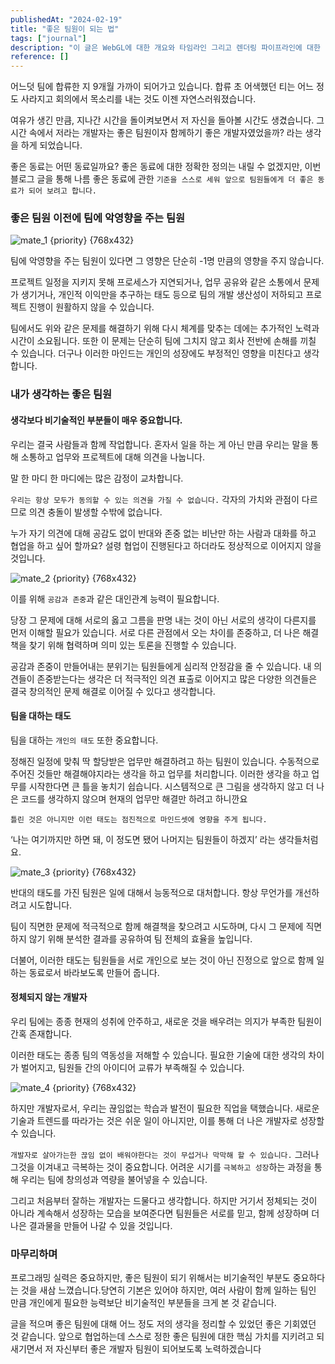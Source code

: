 ```yaml
---
publishedAt: "2024-02-19"
title: "좋은 팀원이 되는 법"
tags: ["journal"]
description: "이 글은 WebGL에 대한 개요와 타임라인 그리고 렌더링 파이프라인에 대한 내용을 다루고 있습니다."
reference: []
---
```


어느덧 팀에 합류한 지 9개월 가까이 되어가고 있습니다.
합류 초 어색했던 티는 어느 정도 사라지고 회의에서 목소리를 내는 것도 이젠 자연스러워졌습니다.

여유가 생긴 만큼, 지나간 시간을 돌이켜보면서 저 자신을 돌아볼 시간도 생겼습니다. 그 시간 속에서 저라는 개발자는 좋은 팀원이자 함께하기 좋은 개발자였었을까? 라는 생각을 하게 되었습니다.

좋은 동료는 어떤 동료일까요? 좋은 동료에 대한 정확한 정의는 내릴 수 없겠지만, 이번 블로그 글을 통해 나름 좋은 동료에 관한 `기준을 스스로 세워 앞으로 팀원들에게 더 좋은 동료가 되어 보려고 합니다.`

### 좋은 팀원 이전에 팀에 악영향을 주는 팀원

![mate_1 {priority} {768x432}](https://github.com/blan19/blan19.com/assets/66871265/bf9fbb83-0711-4690-9b57-655381fb9863)

팀에 악영향을 주는 팀원이 있다면 그 영향은 단순히 -1명 만큼의 영향을 주지 않습니다.

프로젝트 일정을 지키지 못해 프로세스가 지연되거나, 업무 공유와 같은 소통에서 문제가 생기거나, 개인적 이익만을 추구하는 태도 등으로 팀의 개발 생산성이 저하되고 프로젝트 진행이 원활하지 않을 수 있습니다.

팀에서도 위와 같은 문제를 해결하기 위해 다시 체계를 맞추는 데에는 추가적인 노력과 시간이 소요됩니다. 또한 이 문제는 단순히 팀에 그치지 않고 회사 전반에 손해를 끼칠 수 있습니다. 더구나 이러한 마인드는 개인의 성장에도 부정적인 영향을 미친다고 생각합니다.

### 내가 생각하는 좋은 팀원

#### 생각보다 비기술적인 부분들이 매우 중요합니다.

우리는 결국 사람들과 함께 작업합니다. 혼자서 일을 하는 게 아닌 만큼 우리는 말을 통해 소통하고 업무와 프로젝트에 대해 의견을 나눕니다.

말 한 마디 한 마디에는 많은 감정이 교차합니다.

`우리는 항상 모두가 동의할 수 있는 의견을 가질 수 없습니다.` 각자의 가치와 관점이 다르므로 의견 충돌이 발생할 수밖에 없습니다.

누가 자기 의견에 대해 공감도 없이 반대와 존중 없는 비난만 하는 사람과 대화를 하고 협업을 하고 싶어 할까요? 설령 협업이 진행된다고 하더라도 정상적으로 이어지지 않을 것입니다.

![mate_2 {priority} {768x432}](https://github.com/blan19/blan19.com/assets/66871265/7bf0b829-979e-4dd4-9001-bdfebae7d314)

이를 위해 `공감과 존중`과 같은 대인관계 능력이 필요합니다.

당장 그 문제에 대해 서로의 옳고 그름을 판명 내는 것이 아닌 서로의 생각이 다른지를 먼저 이해할 필요가 있습니다. 서로 다른 관점에서 오는 차이를 존중하고, 더 나은 해결책을 찾기 위해 협력하며 의미 있는 토론을 진행할 수 있습니다.

공감과 존중이 만들어내는 분위기는 팀원들에게 심리적 안정감을 줄 수 있습니다. 내 의견들이 존중받는다는 생각은 더 적극적인 의견 표출로 이어지고 많은 다양한 의견들은 결국 창의적인 문제 해결로 이어질 수 있다고 생각합니다.

#### 팀을 대하는 태도

팀을 대하는 `개인의 태도` 또한 중요합니다.

정해진 일정에 맞춰 딱 할당받은 업무만 해결하려고 하는 팀원이 있습니다. 수동적으로 주어진 것들만 해결해야지라는 생각을 하고 업무를 처리합니다. 이러한 생각을 하고 업무를 시작한다면 큰 틀을 놓치기 쉽습니다. 시스템적으로 큰 그림을 생각하지 않고 더 나은 코드를 생각하지 않으며 현재의 업무만 해결만 하려고 하니깐요

`틀린 것은 아니지만 이런 태도는 점진적으로 마인드셋에 영향을 주게 됩니다.`

‘나는 여기까지만 하면 돼, 이 정도면 됐어 나머지는 팀원들이 하겠지’ 라는 생각들처럼요.

![mate_3 {priority} {768x432}](https://github.com/blan19/blan19.com/assets/66871265/7910b8e6-2455-4ab2-a148-bc6cc58001e2)

반대의 태도를 가진 팀원은 일에 대해서 능동적으로 대처합니다. 항상 무언가를 개선하려고 시도합니다.

팀이 직면한 문제에 적극적으로 함께 해결책을 찾으려고 시도하며, 다시 그 문제에 직면하지 않기 위해 분석한 결과를 공유하여 팀 전체의 효율을 높입니다.

더불어, 이러한 태도는 팀원들을 서로 개인으로 보는 것이 아닌 진정으로 앞으로 함께 일하는 동료로서 바라보도록 만들어 줍니다.

#### 정체되지 않는 개발자

우리 팀에는 종종 현재의 성취에 안주하고, 새로운 것을 배우려는 의지가 부족한 팀원이 간혹 존재합니다.

이러한 태도는 종종 팀의 역동성을 저해할 수 있습니다. 필요한 기술에 대한 생각의 차이가 벌어지고, 팀원들 간의 아이디어 교류가 부족해질 수 있습니다.

![mate_4 {priority} {768x432}](https://github.com/blan19/blan19.com/assets/66871265/f566c192-bdda-4beb-bdae-a277a71ec084)

하지만 개발자로서, 우리는 끊임없는 학습과 발전이 필요한 직업을 택했습니다. 새로운 기술과 트렌드를 따라가는 것은 쉬운 일이 아니지만, 이를 통해 더 나은 개발자로 성장할 수 있습니다.

`개발자로 살아가는한 끊임 없이 배워야한다는 것이 무섭거나 막막해 할 수 있습니다.` 그러나 그것을 이겨내고 극복하는 것이 중요합니다. 어려운 시기를 `극복하고 성장`하는 과정을 통해 우리는 팀에 창의성과 역량을 불어넣을 수 있습니다.

그리고 처음부터 잘하는 개발자는 드물다고 생각합니다. 하지만 거기서 정체되는 것이 아니라 계속해서 성장하는 모습을 보여준다면 팀원들은 서로를 믿고, 함께 성장하며 더 나은 결과물을 만들어 나갈 수 있을 것입니다.

### 마무리하며

프로그래밍 실력은 중요하지만, 좋은 팀원이 되기 위해서는 비기술적인 부분도 중요하다는 것을 새삼 느꼈습니다.당연히 기본은 있어야 하지만, 여러 사람이 함께 일하는 팀인 만큼 개인에게 필요한 능력보단 비기술적인 부분들을 크게 본 것 같습니다.

글을 적으며 좋은 팀원에 대해 어느 정도 저의 생각을 정리할 수 있었던 좋은 기회였던 것 같습니다. 앞으로 협업하는데 스스로 정한 좋은 팀원에 대한 핵심 가치를 지키려고 되새기면서 저 자신부터 좋은 개발자 팀원이 되어보도록 노력하겠습니다
